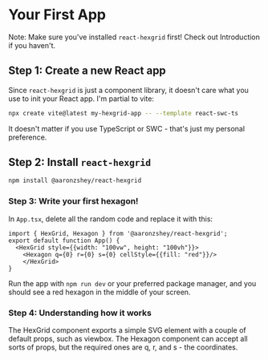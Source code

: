 
<meta title="Getting Started/Your First App">

# Your First App

Note: Make sure you've installed `react-hexgrid` first!  Check out Introduction if you haven't.

## Step 1: Create a new React app

Since `react-hexgrid` is just a component library, it doesn't care what you use to init your React app.  I'm partial to vite:
```bash
npx create vite@latest my-hexgrid-app -- --template react-swc-ts
```

It doesn't matter if you use TypeScript or SWC - that's just my personal preference.

## Step 2: Install `react-hexgrid`

```bash
npm install @aaronzshey/react-hexgrid
```

### Step 3: Write your first hexagon!

In `App.tsx`, delete all the random code and replace it with this:

```tsx
import { HexGrid, Hexagon } from '@aaronzshey/react-hexgrid';
export default function App() {
  <HexGrid style={{width: "100vw", height: "100vh"}}>
    <Hexagon q={0} r={0} s={0} cellStyle={{fill: "red"}}/>
    </HexGrid>
}
```

Run the app with `npm run dev` or your preferred package manager, and you should see a red hexagon in the middle of your screen.

### Step 4: Understanding how it works

The HexGrid component exports a simple SVG element with a couple of default props, such as viewbox.  The Hexagon component
can accept all sorts of props, but the required ones are q, r, and s - the coordinates.